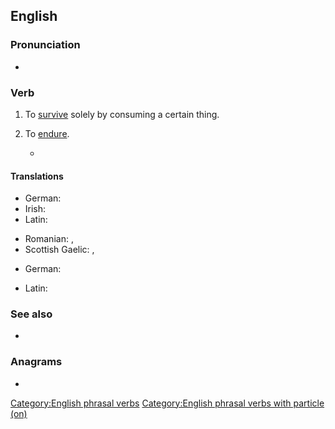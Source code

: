 ==English==

===Pronunciation===
* {{audio|En-au-live on.ogg|Audio (AU)|lang=en}}

===Verb===
{{en-verb|lives on|living on|lived on}}

# {{lb|en|idiomatic|transitive}} To [[survive]] solely by consuming a certain thing.
#: {{ux|en|When he was in the rainforest, he '''lived on''' bugs and rainwater.}}
# {{lb|en|idiomatic|intransitive}} To [[endure]].
#: {{ux|en|Her memory '''lives on''' in our hearts.}}
#* {{quote-journal|author=Lewis Smith|title=Queen’s English Society says enuf is enough, innit?: Society formed 40 years ago to protect language against poor spelling and grammar closes because too few people care|url=https://www.theguardian.com/education/2012/jun/04/queens-english-society-enuf-innit|archiveurl=https://web.archive.org/web/20160310080711/http://www.theguardian.com/education/2012/jun/04/queens-english-society-enuf-innit|archivedate=10 March 2016|newspaper={{w|The Guardian}}|location=London|date=4 June 2012|passage=He described the members and organisers of the society as "a group of enthusiasts celebrating the richness and diversity of the English language", and is convinced that whether or not enough volunteers can be found to keep the society going, their enthusiasm and love for good English will '''live on'''.|lang=en}}

====Translations====
{{trans-top|survive by consuming certain thing}}
* German: {{t|de|[[von]] [[etwas]] [[leben]]}}
* Irish: {{t|ga|tar suas|alt=tar suas (ar)}}
* Latin: {{t|la|victitō}}
{{trans-mid}}
* Romanian: {{t|ro|trăi din}}, {{t|ro|trăi pe}}
* Scottish Gaelic: {{t|gd|thig suas air}}, {{t|gd|thig beò air}}
{{trans-bottom}}

{{trans-top|to endure}}
* German: {{t|de|weiterleben}}
{{trans-mid}}
* Latin: {{t|la|prōvivō}}
{{trans-bottom}}

===See also===
* {{l|en|live off}}

===Anagrams===
* {{anagrams|en|a=eilnov|in love|love-in}}

[[Category:English phrasal verbs]]
[[Category:English phrasal verbs with particle (on)]]